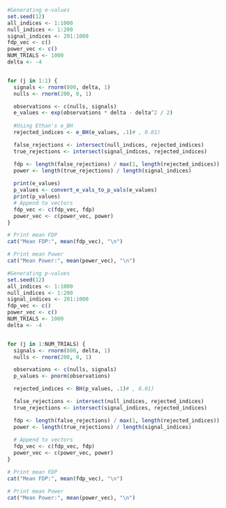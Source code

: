 ```r
#Generating e-values
set.seed(12)
all_indices <- 1:1000
null_indices <- 1:200
signal_indices <- 201:1000
fdp_vec <- c()
power_vec <- c()
NUM_TRIALS <- 1000
delta <- -4


for (j in 1:1) {
  signals <- rnorm(800, delta, 1)
  nulls <- rnorm(200, 0, 1)

  observations <- c(nulls, signals) 
  e_values <- exp(observations * delta - delta^2 / 2)
  
  #Using Ethan's e_BH
  rejected_indices <- e_BH(e_values, .1)# , 0.01)

  false_rejections <- intersect(null_indices, rejected_indices)
  true_rejections <- intersect(signal_indices, rejected_indices)

  fdp <- length(false_rejections) / max(1, length(rejected_indices))
  power <- length(true_rejections) / length(signal_indices)
  
  print(e_values)
  p_values <- convert_e_vals_to_p_vals(e_values)
  print(p_values)
  # Append to vectors
  fdp_vec <- c(fdp_vec, fdp)
  power_vec <- c(power_vec, power)
}

# Print mean FDP
cat("Mean FDP:", mean(fdp_vec), "\n")

# Print mean Power
cat("Mean Power:", mean(power_vec), "\n")

```


```r
#Generating p-values
set.seed(12)
all_indices <- 1:1000
null_indices <- 1:200
signal_indices <- 201:1000
fdp_vec <- c()
power_vec <- c()
NUM_TRIALS <- 1000
delta <- -4


for (j in 1:NUM_TRIALS) {
  signals <- rnorm(800, delta, 1)
  nulls <- rnorm(200, 0, 1)

  observations <- c(nulls, signals) 
  p_values <- pnorm(observations)

  rejected_indices <- BH(p_values, .1)# , 0.01)

  false_rejections <- intersect(null_indices, rejected_indices)
  true_rejections <- intersect(signal_indices, rejected_indices)

  fdp <- length(false_rejections) / max(1, length(rejected_indices))
  power <- length(true_rejections) / length(signal_indices)
  
  # Append to vectors
  fdp_vec <- c(fdp_vec, fdp)
  power_vec <- c(power_vec, power)
}

# Print mean FDP
cat("Mean FDP:", mean(fdp_vec), "\n")

# Print mean Power
cat("Mean Power:", mean(power_vec), "\n")


```
